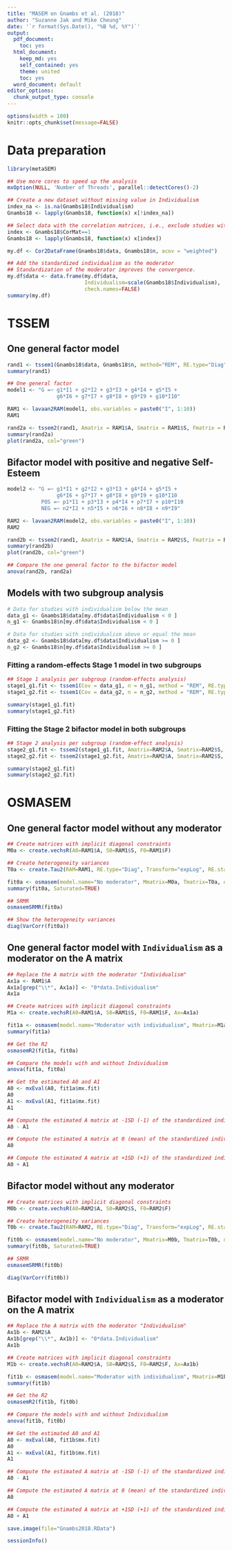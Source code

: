 ```yaml
---
title: "MASEM on Gnambs et al. (2018)"
author: "Suzanne Jak and Mike Cheung"
date: '`r format(Sys.Date(), "%B %d, %Y")`'
output:
  pdf_document:
    toc: yes
  html_document:
    keep_md: yes
    self_contained: yes
    theme: united
    toc: yes
  word_document: default
editor_options: 
  chunk_output_type: console
---
```


```r
options(width = 100)
knitr::opts_chunk$set(message=FALSE)
```

# Data preparation
```r
library(metaSEM)

## Use more cores to speed up the analysis
mxOption(NULL, 'Number of Threads', parallel::detectCores()-2)

## Create a new dataset without missing value in Individualism
index_na <- is.na(Gnambs18$Individualism)
Gnambs18 <- lapply(Gnambs18, function(x) x[!index_na])

## Select data with the correlation matrices, i.e., exclude studies with factor loadings
index <- Gnambs18$CorMat==1
Gnambs18 <- lapply(Gnambs18, function(x) x[index])

my.df <- Cor2DataFrame(Gnambs18$data, Gnambs18$n, acov = "weighted")

## Add the standardized individualism as the moderator
## Standardization of the moderator improves the convergence.
my.df$data <- data.frame(my.df$data,
                         Individualism=scale(Gnambs18$Individualism),
                         check.names=FALSE)
summary(my.df)
```

# TSSEM
## One general factor model

```r
rand1 <- tssem1(Gnambs18$data, Gnambs18$n, method="REM", RE.type="Diag")
summary(rand1)

## One general factor
model1 <- "G =~ g1*I1 + g2*I2 + g3*I3 + g4*I4 + g5*I5 +
                g6*I6 + g7*I7 + g8*I8 + g9*I9 + g10*I10"

RAM1 <- lavaan2RAM(model1, obs.variables = paste0("I", 1:10))
RAM1

rand2a <- tssem2(rand1, Amatrix = RAM1$A, Smatrix = RAM1$S, Fmatrix = RAM1$F)
summary(rand2a)
plot(rand2a, col="green")
```

## Bifactor model with positive and negative Self-Esteem
```r
model2 <- "G =~ g1*I1 + g2*I2 + g3*I3 + g4*I4 + g5*I5 + 
                g6*I6 + g7*I7 + g8*I8 + g9*I9 + g10*I10
           POS =~ p1*I1 + p3*I3 + p4*I4 + p7*I7 + p10*I10
           NEG =~ n2*I2 + n5*I5 + n6*I6 + n8*I8 + n9*I9"

RAM2 <- lavaan2RAM(model2, obs.variables = paste0("I", 1:10))
RAM2

rand2b <- tssem2(rand1, Amatrix = RAM2$A, Smatrix = RAM2$S, Fmatrix = RAM2$F)
summary(rand2b)
plot(rand2b, col="green")

## Compare the one general factor to the bifactor model
anova(rand2b, rand2a)
```

## Models with two subgroup analysis
```r
# Data for studies with individualism below the mean
data_g1 <- Gnambs18$data[my.df$data$Individualism < 0 ]
n_g1 <- Gnambs18$n[my.df$data$Individualism < 0 ]

# Data for studies with individualism above or equal the mean
data_g2 <- Gnambs18$data[my.df$data$Individualism >= 0 ]
n_g2 <- Gnambs18$n[my.df$data$Individualism >= 0 ]
```

### Fitting a random-effects Stage 1 model in two subgroups
```r
## Stage 1 analysis per subgroup (random-effects analysis)
stage1_g1.fit <- tssem1(Cov = data_g1, n = n_g1, method = "REM", RE.type = "Diag")
stage1_g2.fit <- tssem1(Cov = data_g2, n = n_g2, method = "REM", RE.type = "Diag")

summary(stage1_g1.fit)
summary(stage1_g2.fit)
```

### Fitting the Stage 2 bifactor model in both subgroups
```r
## Stage 2 analysis per subgroup (random-effect analysis)
stage2_g1.fit <- tssem2(stage1_g1.fit, Amatrix=RAM2$A, Smatrix=RAM2$S, Fmatrix=RAM2$F)
stage2_g2.fit <- tssem2(stage1_g2.fit, Amatrix=RAM2$A, Smatrix=RAM2$S, Fmatrix=RAM2$F)

summary(stage2_g1.fit)
summary(stage2_g2.fit)
```

# OSMASEM
## One general factor model without any moderator
```r
## Create matrices with implicit diagonal constraints
M0a <- create.vechsR(A0=RAM1$A, S0=RAM1$S, F0=RAM1$F)

## Create heterogeneity variances
T0a <- create.Tau2(RAM=RAM1, RE.type="Diag", Transform="expLog", RE.startvalues=0.05)

fit0a <- osmasem(model.name="No moderator", Mmatrix=M0a, Tmatrix=T0a, data=my.df)
summary(fit0a, Saturated=TRUE)

## SRMR
osmasemSRMR(fit0a)

## Show the heterogeneity variances
diag(VarCorr(fit0a))
```

## One general factor model with `Individualism` as a moderator on the A matrix
```r
## Replace the A matrix with the moderator "Individualism"
Ax1a <- RAM1$A
Ax1a[grep("\\*", Ax1a)] <- "0*data.Individualism"
Ax1a

## Create matrices with implicit diagonal constraints
M1a <- create.vechsR(A0=RAM1$A, S0=RAM1$S, F0=RAM1$F, Ax=Ax1a)

fit1a <- osmasem(model.name="Moderator with individualism", Mmatrix=M1a, Tmatrix=T0a, data=my.df)
summary(fit1a)

## Get the R2
osmasemR2(fit1a, fit0a)

## Compare the models with and without Individualism
anova(fit1a, fit0a)

## Get the estimated A0 and A1
A0 <- mxEval(A0, fit1a$mx.fit)
A0
A1 <- mxEval(A1, fit1a$mx.fit)
A1

## Compute the estimated A matrix at -1SD (-1) of the standardized individualism
A0 - A1

## Compute the estimated A matrix at 0 (mean) of the standardized individualism
A0

## Compute the estimated A matrix at +1SD (+1) of the standardized individualism
A0 + A1
```

## Bifactor model without any moderator
```r
## Create matrices with implicit diagonal constraints
M0b <- create.vechsR(A0=RAM2$A, S0=RAM2$S, F0=RAM2$F)

## Create heterogeneity variances
T0b <- create.Tau2(RAM=RAM2, RE.type="Diag", Transform="expLog", RE.startvalues=0.05)

fit0b <- osmasem(model.name="No moderator", Mmatrix=M0b, Tmatrix=T0b, data=my.df)
summary(fit0b, Saturated=TRUE)

## SRMR
osmasemSRMR(fit0b)

diag(VarCorr(fit0b))
```

## Bifactor model  with `Individualism` as a moderator on the A matrix
```r
## Replace the A matrix with the moderator "Individualism"
Ax1b <- RAM2$A
Ax1b[grep("\\*", Ax1b)] <- "0*data.Individualism"
Ax1b

## Create matrices with implicit diagonal constraints
M1b <- create.vechsR(A0=RAM2$A, S0=RAM2$S, F0=RAM2$F, Ax=Ax1b)

fit1b <- osmasem(model.name="Moderator with individualism", Mmatrix=M1b, Tmatrix=T0b, data=my.df)
summary(fit1b)

## Get the R2
osmasemR2(fit1b, fit0b)

## Compare the models with and without Individualism
anova(fit1b, fit0b)

## Get the estimated A0 and A1
A0 <- mxEval(A0, fit1b$mx.fit)
A0
A1 <- mxEval(A1, fit1b$mx.fit)
A1

## Compute the estimated A matrix at -1SD (-1) of the standardized individualism
A0 - A1

## Compute the estimated A matrix at 0 (mean) of the standardized individualism
A0

## Compute the estimated A matrix at +1SD (+1) of the standardized individualism
A0 + A1

save.image(file="Gnambs2018.RData")

sessionInfo()
```

